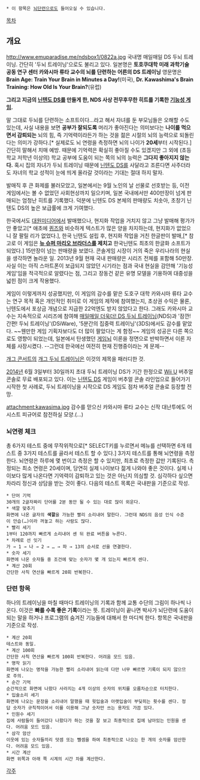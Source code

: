 * 이 항목은 [[뇌단련]]으로도 들어오실 수 있습니다.

[[목차]]
== 개요 ==
http://www.emuparadise.me/ndsbox1/0822a.jpg
국내명 매일매일 DS 두뇌 트레이닝. 간단히 '두뇌 트레이닝'으로도 불리고 있다. 
일본명은 '''토호쿠대학 미래 과학기술 공동 연구 센터 카와시마 류타 교수의 뇌를 단련하는 어른의 DS 트레이닝'''
영문명은 '''Brain Age: Train Your Brain in Minutes a Day!'''(미국), '''Dr. Kawashima's Brain Training: How Old Is Your Brain?'''(유럽)

'''그리고 지금의 [[닌텐도 DS]]를 만들게 한, NDS 사상 전무후무한 히트를 기록한 [[기능성 게임]].'''

말 그대로 두뇌를 단련하는 소프트이다…라고 해서 자녀를 둔 부모님들은 오해할 수도 있는데, 사실 내용을 보면 '''공부가 잘되도록''' 머리가 좋아진다는 의미보다는 '''나이를 먹으면서 감퇴되는''' 뇌의 힘, 즉 기억력이라든가 하는 것을 젊은 시절의 뇌의 능력으로 되돌린다는 의미가 강하다.[* 실제로도 뇌 연령을 측정하면 뇌의 나이가 '''20세'''부터 시작된다.] 간단히 말해서 치매 예방. 때문에 기억력은 확실히 좋아질 수도 있겠지만 그 외에 (초등학교 저학년 이상의) 학교 공부에 도움이 되는 쪽의 뇌의 능력은 '''그다지 좋아지지 않는다.''' 혹시 집의 자녀가 두뇌 트레이닝 때문에 [[닌텐도 DS]]를 사달라고 조른다면 사주더라도 자녀의 학교 성적이 눈에 띄게 올라갈 것이라는 기대는 절대 하지 말자.

발매직 후 큰 화제를 불러모았고, 일본에서는 9월 노인의 날 선물로 선호받는 등, 이전 게임에서는 볼 수 없었던 사회현상까지 일으키며, 일본 국내에서만 400만장이 넘게 판매되는 엄청난 히트를 기록했다. 덕분에 닌텐도 DS 본체의 판매량도 치솟아, 초창기 닌텐도 DS의 높은 보급률에 크게 기여했다.

한국에서도 [[대원미디어]]에서 발매했으나, 현지화 작업을 거치지 않고 그냥 발매해 평가가 안 좋았고[* 애초에 [[퀴즈]]와 비슷하게 텍스트가 많은 양을 차지하는데, 현지화가 없었으니 잘 팔릴 리가 없었다.], 한국 닌텐도 설립 후, 현지화 작업을 거친 한글판이 발매,[* 참고로 이 게임은 '''[[뉴 슈퍼 마리오 브라더스]]를 제치고''' 한국닌텐도 최초의 한글화 소프트가 되었다.] 15만장이 넘는 판매량을 보였다. 콘솔게임 시장이 거의 죽은 우리나라의 현실을 생각하면 놀라운 일. 2013년 9월 현재 국내 판매량은 시리즈 전체를 포함해 50만장. 사실 이는 아직 스마트폰이 보급되지 않았던 시기라는 점과 국내 현실을 감안해 '기능성 게임'임을 적극적으로 알렸다는 점, 그리고 장동건 같은 유명 모델을 기용하여 대중성을 넓힌 점이 크게 작용했다.

게임이 이렇게까지 성공했지만, 이 게임의 감수를 맡은 도호구 대학 카와시마 류타 교수는 연구 목적 혹은 개인적인 취미로 이 게임의 제작에 참여했는지, 초상권 수익은 물론, 닌텐도에서 포상금 개념으로 지급한 22억엔도 받지 않았다고 한다. 그래도 카와시마 교수는 지속적으로 시리즈에 참여해 [[매일매일 더욱더! DS 두뇌 트레이닝]](NDS)과 '잠깐! 간편! 두뇌 트레이닝'(DSiWare), '5분간의 집중력 트레이닝'(3DS)에서도 감수를 맡았다. ~~웬만한 게임 기획자보다도 더 많이 팔았다는 게 함정~~ 게임의 성공은 다른 쪽으로도 영향이 되었는데, 일본에서 탄생했던 [[게임뇌]] 이론을 정면으로 반박하면서 이론 자체를 사장시켰다. --그런데 한국에선 여전히 현재 진행중이라는 게 문제--

[[개그 콘서트]]의 [[개그 두뇌 트레이닝]]은 이것의 제목을 패러디한 것.

[[2014년]] 6월 3일부터 30일까지 초대 두뇌 트레이닝 DS가 기간 한정으로 [[Wii U]] 버추얼 콘솔로 무료 배포되고 있다. 이는 [[닌텐도 DS]] 게임이 버추얼 콘솔 라인업으로 들어가기 시작한 첫 사례로, 두뇌 트레이닝을 시작으로 DS 게임도 점차 버추얼 콘솔로 등장할 전망.

attachment:kawasima.jpg
감수를 맏으신 카와시마 류타 교수는 신작 대난투에도 어시스트 피규어로 참전하실 모양.(...)
=== 뇌연령 체크 ===
총 6가지 테스트 중에 무작위적으로[* SELECT키를 누르면서 메뉴를 선택하면 6개 테스트 중 3가지 테스트를 골라서 테스트 할 수 있다.] 3가지 테스트를 통해 뇌연령을 측정한다. 뇌연령은 하루에 몇 번이고 측정은 할 수 있지만, 최초로 측정한 값만 기록된다. 측정되는 최소 연령은 20세이며, 당연히 실제 나이보다 젊게 나와야 좋은 것이다. 실제 나이보다 많게 나온다면 기억력이 감퇴하고 있는 것은 아닌지 의심할 것. 심각하다 싶으면 차라리 정신과 상담을 받는 것이 좋다.
다음의 테스트 목록은 국내판을 기준으로 작성.

 * 단어 기억
 30개의 2글자짜리 단어를 2분 동안 될 수 있는 대로 많이 외운다.
 * 색깔 맞추기
 화면에 나온 글자의 '''색깔'''을 가능한 빨리 소리내어 말한다. 그런데 NDS의 음성 인식 수준이 안습(…)이라 꺼놓고 하는 사람도 많다.
 * 빨리 세기
 1부터 120까지 빠르게 소리내어 센 뒤 완료 버튼을 누른다.
 * 차례로 선 잇기
 가 → 1 → 나 → 2 → … → 파 → 13의 순서로 선을 연결한다.
 * 숫자 세기
 화면에 나온 숫자들 중 조건에 맞는 숫자가 몇 개 있는지 빠르게 센다.
 * 계산 20회
 간단한 사칙 연산을 빠르게 20회 반복한다.
=== 단련 항목 ===
하나의 트레이닝을 마칠 때마다 트레이닝의 기록과 함께 교통 수단의 그림이 하나씩 나온다. 이것은 '''빠를 수록 좋은 기록'''이라는 뜻. 트레이닝이 끝나면 박사가 뇌단련에 도움이 되는 말을 하거나 프로그램의 숨겨진 기능들에 대해서 한 마디씩 한다. 항목은 국내판을 기준으로 작성.

 * 계산 20회
 테스트와 동일.
 * 계산 100회
 간단한 사칙 연산을 빠르게 100회 반복한다. 어려움 모드 있음.
 * 명작 읽기
 화면에 나오는 명작을 가능한 빨리 소리내어 읽는데 다만 너무 빠르면 기록이 되지 않으므로 주의.
 * 순간 기억
 순간적으로 화면에 나왔다 사라지는 4개 이상의 숫자의 위치를 오름차순으로 터치한다.
 * 입술소리 세기
 화면에 나오는 문장을 소리내어 말했을 때 윗입술과 아랫입술이 부딪히는 횟수를 센다. 정답 숫자가 규칙적이어서 이를 이용해 그냥 숫자만 쓰는 용자도 가끔 있다.
 * 인원수 세기
 집에 사람들이 들어갔다 나왔다가 하는 것을 잘 보고 최종적으로 집에 남아있는 인원을 센다. 어려움 모드 있음.
 * 삼각 암산
 이웃에 있는 숫자들끼리 덧셈 또는 뺄셈을 하여 최종적으로 나오는 한 개의 숫자를 암산한다. 어려움 모드 있음.
 * 시간 계산
 화면 위쪽과 아래 쪽 시계의 시간 차를 계산한다.
[[각주]]
